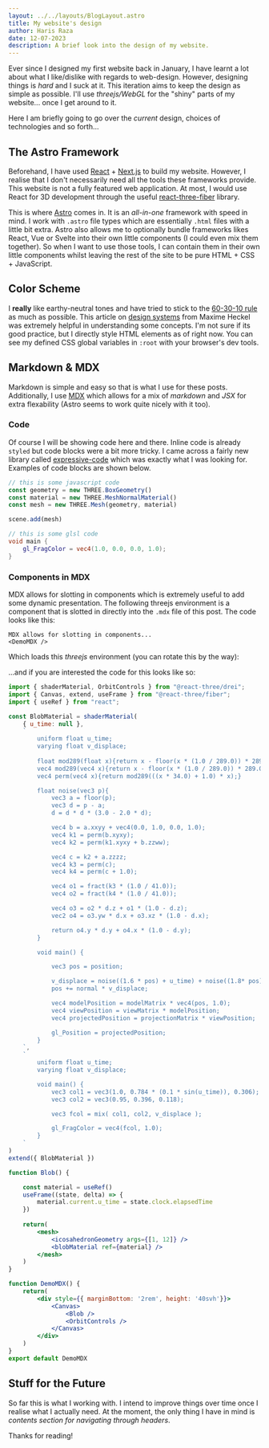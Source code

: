 ```yaml
---
layout: ../../layouts/BlogLayout.astro
title: My website's design
author: Haris Raza
date: 12-07-2023
description: A brief look into the design of my website.
---
```


Ever since I designed my first website back in January, I have learnt a lot about what I like/dislike with regards to web-design. However, designing things is *hard* and I suck at it. This iteration aims to keep the design as simple as possible. I'll use *threejs/WebGL* for the "shiny" parts of my website... once I get around to it. 

Here I am briefly going to go over the *current* design, choices of technologies and so forth...

## The Astro Framework

Beforehand, I have used [React](https://react.dev) + [Next.js](https://nextjs.org) to build my website. However, I realise that I don't necessarily need all the tools these frameworks provide. This website is not a fully featured web application. At most, I would use React for 3D development through the useful [react-three-fiber](https://github.com/pmndrs/react-three-fiber) library.

This is where [Astro](https://astro.build) comes in. It is an *all-in-one* framework with speed in mind. I work with `.astro` file types which are essentially `.html` files with a little bit extra. Astro also allows me to optionally bundle frameworks likes React, Vue or Svelte into their own little components (I could even mix them together). So when I want to use those tools, I can contain them in their own little components whilst leaving the rest of the site to be pure HTML + CSS + JavaScript.

## Color Scheme

I **really** like earthy-neutral tones and have tried to stick to the [60-30-10 rule](https://uxplanet.org/the-60-30-10-rule-a-foolproof-way-to-choose-colors-for-your-ui-design-d15625e56d25) as much as possible. This article on [design systems](https://blog.maximeheckel.com/posts/building-a-design-system-from-scratch/) from Maxime Heckel was extremely helpful in understanding some concepts. I'm not sure if its good practice, but I directly style HTML elements as of right now. You can see my defined CSS global variables in `:root` with your browser's dev tools.

## Markdown & MDX

Markdown is simple and easy so that is what I use for these posts. Additionally, I use [MDX](https://mdxjs.com/) which allows for a mix of *markdown* and *JSX* for extra flexability (Astro seems to work quite nicely with it too). 

### Code 

Of course I will be showing code here and there. Inline code is already `styled` but code blocks were a bit more tricky. I came across a fairly new library called [expressive-code](https://github.com/expressive-code/expressive-code) which was exactly what I was looking for. Examples of code blocks are shown below.

```js
// this is some javascript code
const geometry = new THREE.BoxGeometry()
const material = new THREE.MeshNormalMaterial()
const mesh = new THREE.Mesh(geometry, material)

scene.add(mesh)
```

```glsl
// this is some glsl code
void main {
    gl_FragColor = vec4(1.0, 0.0, 0.0, 1.0);
}
```

### Components in MDX

MDX allows for slotting in components which is extremely useful to add some dynamic presentation. The following threejs environment is a component that is slotted in directly into the `.mdx` file of this post. The code looks like this:

```mdx title="my-website-design.mdx"
MDX allows for slotting in components...
<DemoMDX />
```

Which loads this *threejs* environment (you can rotate this by the way):

<DemoMDX client:load />

...and if you are interested the code for this looks like so:

```jsx title="DemoMDX.jsx"
import { shaderMaterial, OrbitControls } from "@react-three/drei";
import { Canvas, extend, useFrame } from "@react-three/fiber";
import { useRef } from "react";

const BlobMaterial = shaderMaterial(
    { u_time: null },
    `
        uniform float u_time;
        varying float v_displace;
        
        float mod289(float x){return x - floor(x * (1.0 / 289.0)) * 289.0;}
        vec4 mod289(vec4 x){return x - floor(x * (1.0 / 289.0)) * 289.0;}
        vec4 perm(vec4 x){return mod289(((x * 34.0) + 1.0) * x);}

        float noise(vec3 p){
            vec3 a = floor(p);
            vec3 d = p - a;
            d = d * d * (3.0 - 2.0 * d);

            vec4 b = a.xxyy + vec4(0.0, 1.0, 0.0, 1.0);
            vec4 k1 = perm(b.xyxy);
            vec4 k2 = perm(k1.xyxy + b.zzww);

            vec4 c = k2 + a.zzzz;
            vec4 k3 = perm(c);
            vec4 k4 = perm(c + 1.0);

            vec4 o1 = fract(k3 * (1.0 / 41.0));
            vec4 o2 = fract(k4 * (1.0 / 41.0));

            vec4 o3 = o2 * d.z + o1 * (1.0 - d.z);
            vec2 o4 = o3.yw * d.x + o3.xz * (1.0 - d.x);

            return o4.y * d.y + o4.x * (1.0 - d.y);
        }

        void main() {

            vec3 pos = position;

            v_displace = noise((1.6 * pos) + u_time) + noise((1.8* pos) - 1.33 * u_time);
            pos += normal * v_displace;

            vec4 modelPosition = modelMatrix * vec4(pos, 1.0);
            vec4 viewPosition = viewMatrix * modelPosition;
            vec4 projectedPosition = projectionMatrix * viewPosition;

            gl_Position = projectedPosition;
        }
    `,
    `
        uniform float u_time;
        varying float v_displace;

        void main() {
            vec3 col1 = vec3(1.0, 0.784 * (0.1 * sin(u_time)), 0.306);
            vec3 col2 = vec3(0.95, 0.396, 0.118);

            vec3 fcol = mix( col1, col2, v_displace );

            gl_FragColor = vec4(fcol, 1.0);
        }
    `
)
extend({ BlobMaterial })

function Blob() {

    const material = useRef()
    useFrame((state, delta) => {
        material.current.u_time = state.clock.elapsedTime
    })
    
    return(
        <mesh>
            <icosahedronGeometry args={[1, 12]} />
            <blobMaterial ref={material} />
        </mesh>
    )
}

function DemoMDX() {
    return(
        <div style={{ marginBottom: '2rem', height: '40svh'}}>
            <Canvas>
                <Blob />
                <OrbitControls />
            </Canvas>
        </div>
    )
}
export default DemoMDX
```

## Stuff for the Future

So far this is what I working with. I intend to improve things over time once I realise what I actually need. 
At the moment, the only thing I have in mind is *contents section for navigating through headers*. 

Thanks for reading!